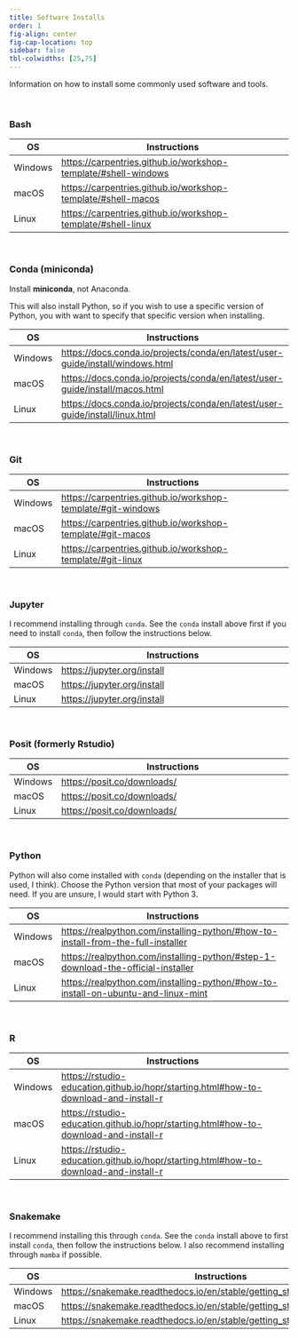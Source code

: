 ```yaml
---
title: Software Installs
order: 1
fig-align: center
fig-cap-location: top
sidebar: false
tbl-colwidths: [25,75]
---
```


Information on how to install some commonly used software and tools.

<br>

### Bash

+---------+----------------------------------------------------------------------------------------------------------------------------------+
| OS      | Instructions                                                                                                                     |
+=========+==================================================================================================================================+
| Windows | [https://carpentries.github.io/workshop-template/#shell-windows](https://carpentries.github.io/workshop-template/#shell-windows) |
+---------+----------------------------------------------------------------------------------------------------------------------------------+
| macOS   | [https://carpentries.github.io/workshop-template/#shell-macos](https://carpentries.github.io/workshop-template/#shell-macos)     |
+---------+----------------------------------------------------------------------------------------------------------------------------------+
| Linux   | [https://carpentries.github.io/workshop-template/#shell-linux](https://carpentries.github.io/workshop-template/#shell-linux)     |
+---------+----------------------------------------------------------------------------------------------------------------------------------+
<br>

### Conda (miniconda)

Install **miniconda**, not Anaconda.

This will also install Python, so if you wish to use a specific version of Python, you with want to specify that specific version when installing.

+---------+------------------------------------------------------------------------------------------------------------------------------------------------------------------+
| OS      | Instructions                                                                                                                                                     |
+=========+==================================================================================================================================================================+
| Windows | [https://docs.conda.io/projects/conda/en/latest/user-guide/install/windows.html](https://docs.conda.io/projects/conda/en/latest/user-guide/install/windows.html) |
+---------+------------------------------------------------------------------------------------------------------------------------------------------------------------------+
| macOS   | [https://docs.conda.io/projects/conda/en/latest/user-guide/install/macos.html](https://docs.conda.io/projects/conda/en/latest/user-guide/install/macos.html)     |
+---------+------------------------------------------------------------------------------------------------------------------------------------------------------------------+
| Linux   | [https://docs.conda.io/projects/conda/en/latest/user-guide/install/linux.html](https://docs.conda.io/projects/conda/en/latest/user-guide/install/linux.html)     |
+---------+------------------------------------------------------------------------------------------------------------------------------------------------------------------+
<br>

### Git

+---------+------------------------------------------------------------------------------------------------------------------------------+
| OS      | Instructions                                                                                                                 |
+=========+==============================================================================================================================+
| Windows | [https://carpentries.github.io/workshop-template/#git-windows](https://carpentries.github.io/workshop-template/#git-windows) |
+---------+------------------------------------------------------------------------------------------------------------------------------+
| macOS   | [https://carpentries.github.io/workshop-template/#git-macos](https://carpentries.github.io/workshop-template/#git-macos)     |
+---------+------------------------------------------------------------------------------------------------------------------------------+
| Linux   | [https://carpentries.github.io/workshop-template/#git-linux](https://carpentries.github.io/workshop-template/#git-linux)     |
+---------+------------------------------------------------------------------------------------------------------------------------------+
<br>

### Jupyter

I recommend installing through `conda`. See the `conda` install above first if you need to install `conda`, then follow the instructions below.

+---------+------------------------------------------------------------------------------------------------------------------------------+
| OS      | Instructions                                                                                                                 |
+=========+==============================================================================================================================+
| Windows | [https://jupyter.org/install](https://jupyter.org/install)                                                                   |
+---------+------------------------------------------------------------------------------------------------------------------------------+
| macOS   | [https://jupyter.org/install](https://jupyter.org/install)                                                                   |
+---------+------------------------------------------------------------------------------------------------------------------------------+
| Linux   | [https://jupyter.org/install](https://jupyter.org/install)                                                                   |
+---------+------------------------------------------------------------------------------------------------------------------------------+
<br>

### Posit (formerly Rstudio)

+---------+------------------------------------------------------------------------------------------------------------------------------+
| OS      | Instructions                                                                                                                 |
+=========+==============================================================================================================================+
| Windows | [https://posit.co/downloads/](https://posit.co/downloads/)                                                                   |
+---------+------------------------------------------------------------------------------------------------------------------------------+
| macOS   | [https://posit.co/downloads/](https://posit.co/downloads/)                                                                   |
+---------+------------------------------------------------------------------------------------------------------------------------------+
| Linux   | [https://posit.co/downloads/](https://posit.co/downloads/)                                                                   |
+---------+------------------------------------------------------------------------------------------------------------------------------+
<br>

### Python

Python will also come installed with `conda` (depending on the installer that is used, I think). Choose the Python version that most of your packages will need. If you are unsure, I would start with Python 3.

+---------+------------------------------------------------------------------------------------------------------------------------------------------------------------------------+
| OS      | Instructions                                                                                                                                                           |
+=========+========================================================================================================================================================================+
| Windows | [https://realpython.com/installing-python/#how-to-install-from-the-full-installer](https://realpython.com/installing-python/#how-to-install-from-the-full-installer)   |
+---------+------------------------------------------------------------------------------------------------------------------------------------------------------------------------+
| macOS   | [https://realpython.com/installing-python/#step-1-download-the-official-installer](https://realpython.com/installing-python/#step-1-download-the-official-installer)   |
+---------+------------------------------------------------------------------------------------------------------------------------------------------------------------------------+
| Linux   | [https://realpython.com/installing-python/#how-to-install-on-ubuntu-and-linux-mint](https://realpython.com/installing-python/#how-to-install-on-ubuntu-and-linux-mint) |
+---------+------------------------------------------------------------------------------------------------------------------------------------------------------------------------+
<br>

### R
+---------+--------------------------------------------------------------------------------------------------------------------------------------------------------------------------------+
| OS      | Instructions                                                                                                                                                                   |
+=========+================================================================================================================================================================================+
| Windows | [https://rstudio-education.github.io/hopr/starting.html#how-to-download-and-install-r](https://rstudio-education.github.io/hopr/starting.html#how-to-download-and-install-r)   |
+---------+--------------------------------------------------------------------------------------------------------------------------------------------------------------------------------+
| macOS   | [https://rstudio-education.github.io/hopr/starting.html#how-to-download-and-install-r](https://rstudio-education.github.io/hopr/starting.html#how-to-download-and-install-r)   |
+---------+--------------------------------------------------------------------------------------------------------------------------------------------------------------------------------+
| Linux   | [https://rstudio-education.github.io/hopr/starting.html#how-to-download-and-install-r](https://rstudio-education.github.io/hopr/starting.html#how-to-download-and-install-r)   |
+---------+--------------------------------------------------------------------------------------------------------------------------------------------------------------------------------+
<br>

### Snakemake

I recommend installing this through `conda`. See the `conda` install above to first install `conda`, then follow the instructions below. I also recommend installing through `mamba` if possible.

+---------+----------------------------------------------------------------------------------------------------------------------------------------------------------------+
| OS      | Instructions                                                                                                                                                   |
+=========+================================================================================================================================================================+
| Windows | [https://snakemake.readthedocs.io/en/stable/getting_started/installation.html](https://snakemake.readthedocs.io/en/stable/getting_started/installation.html)   |
+---------+----------------------------------------------------------------------------------------------------------------------------------------------------------------+
| macOS   | [https://snakemake.readthedocs.io/en/stable/getting_started/installation.html](https://snakemake.readthedocs.io/en/stable/getting_started/installation.html)   |
+---------+----------------------------------------------------------------------------------------------------------------------------------------------------------------+
| Linux   | [https://snakemake.readthedocs.io/en/stable/getting_started/installation.html](https://snakemake.readthedocs.io/en/stable/getting_started/installation.html)   |
+---------+----------------------------------------------------------------------------------------------------------------------------------------------------------------+

